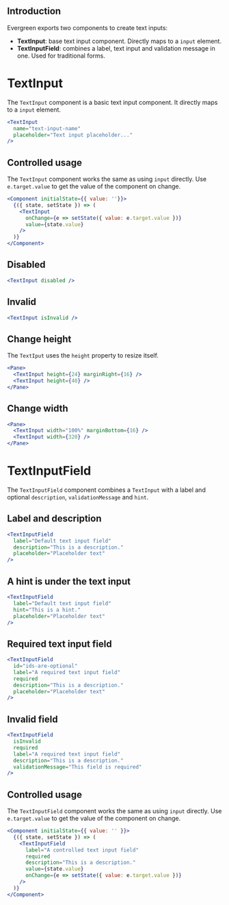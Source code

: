 
## Introduction

Evergreen exports two components to create text inputs:

* **TextInput**: base text input component. Directly maps to a `input` element.
* **TextInputField**: combines a label, text input and validation message in one. Used for traditional forms.

# TextInput

The `TextInput` component is a basic text input component. 
It directly maps to a `input` element.

```jsx
<TextInput
  name="text-input-name"
  placeholder="Text input placeholder..."
/>
```

## Controlled usage

The `TextInput` component works the same as using `input` directly.
Use `e.target.value` to get the value of the component on change. 

```jsx
<Component initialState={{ value: ''}}>
  {({ state, setState }) => (
    <TextInput
      onChange={e => setState({ value: e.target.value })}
      value={state.value}
    />
  )}
</Component>
```

## Disabled

```jsx
<TextInput disabled />
```


## Invalid

```jsx
<TextInput isInvalid />
```

## Change height

The `TextIput` uses the `height` property to resize itself.

```jsx
<Pane>
  <TextInput height={24} marginRight={16} />
  <TextInput height={40} />
</Pane>
```

## Change width


```jsx
<Pane>
  <TextInput width="100%" marginBottom={16} />
  <TextInput width={320} />
</Pane>
```

<PropsTable of="TextInput" />

# TextInputField

The `TextInputField` component combines a `TextInput` with a label and optional
`description`, `validationMessage` and `hint`.


## Label and description

```jsx
<TextInputField
  label="Default text input field"
  description="This is a description."
  placeholder="Placeholder text"
/>
```

## A hint is under the text input

```jsx
<TextInputField
  label="Default text input field"
  hint="This is a hint."
  placeholder="Placeholder text"
/>
```

## Required text input field

```jsx
<TextInputField
  id="ids-are-optional"
  label="A required text input field"
  required
  description="This is a description."
  placeholder="Placeholder text"
/>
```

## Invalid field

```jsx
<TextInputField
  isInvalid
  required
  label="A required text input field"
  description="This is a description."
  validationMessage="This field is required"
/>
```

## Controlled usage

The `TextInputField` component works the same as using `input` directly.
Use `e.target.value` to get the value of the component on change. 

```jsx
<Component initialState={{ value: '' }}>
  {({ state, setState }) => (
    <TextInputField
      label="A controlled text input field"
      required
      description="This is a description."
      value={state.value}
      onChange={e => setState({ value: e.target.value })}
    />
  )}
</Component>
```

<PropsTable of="TextInputField" />